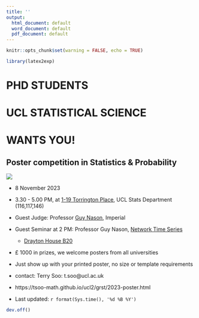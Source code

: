 ```yaml
---
title: ''
output:
  html_document: default
  word_document: default
  pdf_document: default
---
```


\pagenumbering{gobble}


```r
knitr::opts_chunk$set(warning = FALSE, echo = TRUE)
```

```r
library(latex2exp)
```


# PHD STUDENTS

# UCL STATISTICAL SCIENCE 

# WANTS YOU!

## Poster competition in Statistics & Probability 

![](.\qr-code2.png)


* 8 November 2023

*   3.30 - 5.00 PM, at [1-19 Torrington Place](https://www.ucl.ac.uk/maps/1-19-torrington-place),  UCL Stats Department (116,117,146)

*   Guest Judge:  Professor [Guy Nason](https://www.imperial.ac.uk/people/g.nason), Imperial 

* Guest Seminar at 2 PM: Professor Guy Nason, [Network Time Series](https://tsoo-math.github.io/ucl2/grst/nason/nason.html) 
  * [Drayton House B20](https://www.ucl.ac.uk/estates/roombooking/building-location/?id=107)
    
*  £ 1000 in prizes, we welcome posters from all universities 

*  Just show up with your printed poster, no size or template requirements

* contact: Terry Soo: t.soo@ucl.ac.uk

* https://tsoo-math.github.io/ucl2/grst/2023-poster.html

*  Last updated: `r format(Sys.time(), '%d %B %Y')`




```r
dev.off()
```




